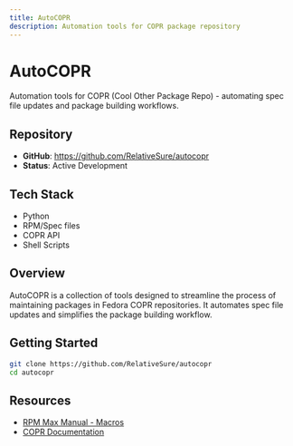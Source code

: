 ```yaml
---
title: AutoCOPR
description: Automation tools for COPR package repository
---
```


# AutoCOPR

Automation tools for COPR (Cool Other Package Repo) - automating spec file updates and package building workflows.

## Repository

- **GitHub**: https://github.com/RelativeSure/autocopr
- **Status**: Active Development

## Tech Stack

- Python
- RPM/Spec files
- COPR API
- Shell Scripts

## Overview

AutoCOPR is a collection of tools designed to streamline the process of maintaining packages in Fedora COPR repositories. It automates spec file updates and simplifies the package building workflow.

## Getting Started

```bash
git clone https://github.com/RelativeSure/autocopr
cd autocopr
```

## Resources

- [RPM Max Manual - Macros](http://ftp.rpm.org/max-rpm/s1-rpm-inside-macros.html)
- [COPR Documentation](https://docs.pagure.org/copr.copr/)